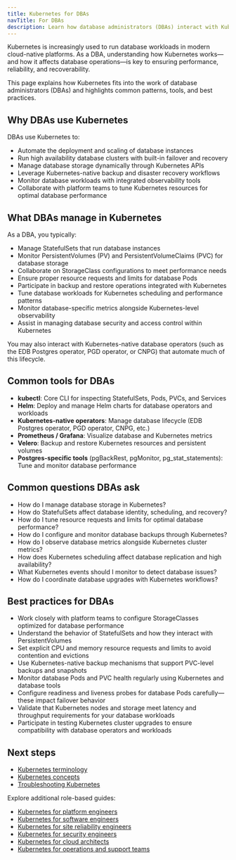```yaml
---
title: Kubernetes for DBAs
navTitle: For DBAs
description: Learn how database administrators (DBAs) interact with Kubernetes to run, manage, and monitor database services.
---
```


Kubernetes is increasingly used to run database workloads in modern cloud-native platforms. As a DBA, understanding how Kubernetes works—and how it affects database operations—is key to ensuring performance, reliability, and recoverability.

This page explains how Kubernetes fits into the work of database administrators (DBAs) and highlights common patterns, tools, and best practices.

## Why DBAs use Kubernetes

DBAs use Kubernetes to:

- Automate the deployment and scaling of database instances
- Run high availability database clusters with built-in failover and recovery
- Manage database storage dynamically through Kubernetes APIs
- Leverage Kubernetes-native backup and disaster recovery workflows
- Monitor database workloads with integrated observability tools
- Collaborate with platform teams to tune Kubernetes resources for optimal database performance

## What DBAs manage in Kubernetes

As a DBA, you typically:

- Manage StatefulSets that run database instances
- Monitor PersistentVolumes (PV) and PersistentVolumeClaims (PVC) for database storage
- Collaborate on StorageClass configurations to meet performance needs
- Ensure proper resource requests and limits for database Pods
- Participate in backup and restore operations integrated with Kubernetes
- Tune database workloads for Kubernetes scheduling and performance patterns
- Monitor database-specific metrics alongside Kubernetes-level observability
- Assist in managing database security and access control within Kubernetes

You may also interact with Kubernetes-native database operators (such as the EDB Postgres operator, PGD operator, or CNPG) that automate much of this lifecycle.

## Common tools for DBAs

- **kubectl**: Core CLI for inspecting StatefulSets, Pods, PVCs, and Services
- **Helm**: Deploy and manage Helm charts for database operators and workloads
- **Kubernetes-native operators**: Manage database lifecycle (EDB Postgres operator, PGD operator, CNPG, etc.)
- **Prometheus / Grafana**: Visualize database and Kubernetes metrics
- **Velero**: Backup and restore Kubernetes resources and persistent volumes
- **Postgres-specific tools** (pgBackRest, pgMonitor, pg_stat_statements): Tune and monitor database performance

## Common questions DBAs ask

- How do I manage database storage in Kubernetes?
- How do StatefulSets affect database identity, scheduling, and recovery?
- How do I tune resource requests and limits for optimal database performance?
- How do I configure and monitor database backups through Kubernetes?
- How do I observe database metrics alongside Kubernetes cluster metrics?
- How does Kubernetes scheduling affect database replication and high availability?
- What Kubernetes events should I monitor to detect database issues?
- How do I coordinate database upgrades with Kubernetes workflows?

## Best practices for DBAs

- Work closely with platform teams to configure StorageClasses optimized for database performance
- Understand the behavior of StatefulSets and how they interact with PersistentVolumes
- Set explicit CPU and memory resource requests and limits to avoid contention and evictions
- Use Kubernetes-native backup mechanisms that support PVC-level backups and snapshots
- Monitor database Pods and PVC health regularly using Kubernetes and database tools
- Configure readiness and liveness probes for database Pods carefully—these impact failover behavior
- Validate that Kubernetes nodes and storage meet latency and throughput requirements for your database workloads
- Participate in testing Kubernetes cluster upgrades to ensure compatibility with database operators and workloads

## Next steps

- [Kubernetes terminology](/portal/kubernetes/learn/explained/terminology)
- [Kubernetes concepts](/portal/kubernetes/learn/explained/kubernetes-concepts)
- [Troubleshooting Kubernetes](./how-to/troubleshooting-on-kubernetes)

Explore additional role-based guides:

- [Kubernetes for platform engineers](./platform-engineers)
- [Kubernetes for software engineers](./software-engineers)
- [Kubernetes for site reliability engineers](./sres)
- [Kubernetes for security engineers](./security-engineers)
- [Kubernetes for cloud architects](./cloud-architects)
- [Kubernetes for operations and support teams](./operations-support)
